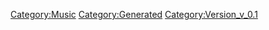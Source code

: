 {{Music
 |Name=…だけどベイビー！！
 |ID=106
 |Cov=107
 |Cd=1
 |Nam=101
 |Div=101
 |Ma=1
 |SerieId=3
 |SerieLogoId=3
 |WavId=107
 |VariationId=0
 |Dsc=101
 |Strt=10
 |ValkyrieBattle=1
 |ValkyrieIntro=1
 |ValkyrieIntroSky=1
 |DivaSolo=1
 |DivaMulti=1
 |Exp=1
 |OfficialName=…だけどベイビー！！
 |VocalName=チエ・カジウラ
 |Description=作品：マクロス7<br /><br />歌手：チエ・カジウラ<br /><br />作詞：chie<br />作曲：KANAME
 |StoryTitle=「ガキって言葉大嫌いなの！」
 |StoryDesc=自由奔放な性格で、子供扱いされることを嫌っている<br />ミレーヌ。それは両親に対しても同じで、子供扱いに<br />対する反発心から、1人暮らしを始めてしまうほどだ。<br /><br />そんな性格を表しているかのように、歌の内容も恋愛に<br />直情的だったりするのだが、本人の自覚はというと…？
 |BuyURL=http://recochoku.jp/song/S21997182/single?ds=34294998
 |BannerId=2
 |AnmStoreURL=https://anime.dmkt-sp.jp/animestore/ci_pc?workId=20597
}}
[[Category:Music]]
[[Category:Generated]]
[[Category:Version_v_0.1]]
